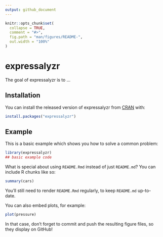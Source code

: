 ```yaml
---
output: github_document
---
```


<!-- README.md is generated from README.Rmd. Please edit that file -->

```r
knitr::opts_chunk$set(
  collapse = TRUE,
  comment = "#>",
  fig.path = "man/figures/README-",
  out.width = "100%"
)
```

# expressalyzr

<!-- badges: start -->
<!-- badges: end -->

The goal of expressalyzr is to ...

## Installation

You can install the released version of expressalyzr from [CRAN](https://CRAN.R-project.org) with:

``` r
install.packages("expressalyzr")
```

## Example

This is a basic example which shows you how to solve a common problem:

```r
library(expressalyzr)
## basic example code
```

What is special about using `README.Rmd` instead of just `README.md`? You can include R chunks like so:

```r
summary(cars)
```

You'll still need to render `README.Rmd` regularly, to keep `README.md` up-to-date.

You can also embed plots, for example:

```r
plot(pressure)
```

In that case, don't forget to commit and push the resulting figure files, so they display on GitHub!
